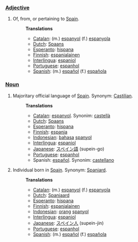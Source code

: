 ===[[Adjective]]===
#Of, from, or pertaining to [[w:Spain|Spain]].
#:'''Translations'''
#:*[[Catalan]]: (m.) [[espanyol]] (f.) [[espanyola]]
#:*[[Dutch]]: [[Spaans]]
#:*[[Esperanto]]: [[hispana]]
#:*[[Finnish]]: [[espanjalainen]]
#:*[[Interlingua]]: [[espaniol]]
#:*[[Portuguese]]: [[espanhol]]
#:*[[Spanish]]: (m.) [[español]] (f.) [[española]]

===[[Noun]]===
#Majoritary official language of [[w:Spain|Spain]]. Synonym: [[Castilian]].
#:'''Translations'''
#:*[[Catalan]]: [[espanyol]]. Synonim: [[castellà]]
#:*[[Dutch]]: [[Spaans]]
#:*[[Esperanto]]: [[hispana]]
#:*[[Finnish]]: [[espanja]]
#:*[[Indonesian]]: [[bahasa]] [[spanyol]]
#:*[[Interlingua]]: [[espaniol]]
#:*[[Japanese]]: [[スペイン語]] (supein-go)
#:*[[Portuguese]]: [[espanhol]]
#:*Spanish: [[español]]. Synonim: [[castellano]]
#Individual born in [[w:Spain|Spain]]. Synonym: [[Spaniard]].
#:'''Translations'''
#:*[[Catalan]]: (m.) [[espanyol]] (f.) [[espanyola]]
#:*[[Dutch]]: [[Spanjaard]]
#:*[[Esperanto]]: [[hispana]]
#:*[[Finnish]]: [[espanjalainen]]
#:*[[Indonesian]]: [[orang]] [[spanyol]]
#:*[[Interlingua]]: [[espaniol]]
#:*[[Japanese]]: [[スペイン人]] (supein-jin)
#:*[[Portuguese]]: [[espanhol]]
#:*[[Spanish]]: (m.) [[español]] (f.) [[española]]